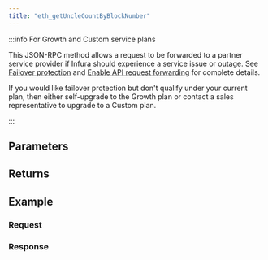 ```yaml
---
title: "eth_getUncleCountByBlockNumber"
---
```




<Description />

:::info For Growth and Custom service plans

This JSON-RPC method allows a request to be forwarded to a partner service provider if Infura should
experience a service issue or outage. See [Failover protection](../concepts/failover-protection.md)
and [Enable API request forwarding](../how-to/failover-protection-imp-polygon.md)
for complete details.

If you would like failover protection but don't qualify under your current plan, then either
self-upgrade to the Growth plan or contact a sales representative to upgrade to a Custom plan.

:::

## Parameters


<Params />

## Returns


<Returns />

## Example


<Example />

### Request


<Request />

### Response


<Response />
